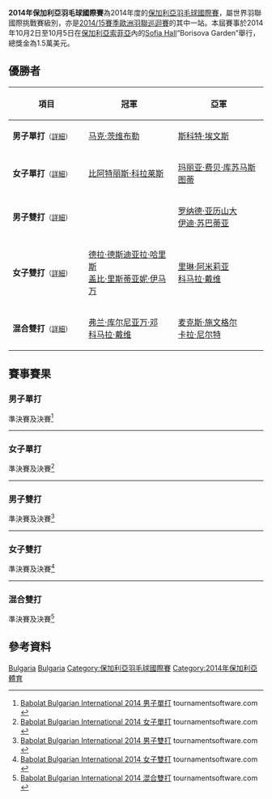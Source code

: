{{noteTA|G1=Badminton}}
{{infobox badminton event
|name           = 2014年保加利亞羽毛球國際賽
|image          = 
|size           = 
|caption        =
|dates          = 2014年10月2日－10月5日
|number_edition = 
|level          = 4A
|prize_money    = 1.5萬美元
|location       = {{BUL}}[[索菲亞|索菲亞]]
|venue          = [[Sofia_Hall|Sofia Hall]]“Borisova Garden”
|previous       = 2013年保加利亞羽毛球國際賽 
|next           = 2015年保加利亞羽毛球國際賽
}}
'''2014年保加利亞羽毛球國際賽'''為2014年度的[[保加利亞羽毛球國際賽|保加利亞羽毛球國際賽]]，屬世界羽聯國際挑戰賽級別，亦是[[2014/15賽季歐洲羽聯巡迴賽|2014/15賽季歐洲羽聯巡迴賽]]的其中一站。本屆賽事於2014年10月2日至10月5日在[[保加利亞|保加利亞]][[索菲亞|索菲亞]]內的[[Sofia_Hall|Sofia Hall]]“Borisova Garden”舉行，總獎金為1.5萬美元。

== 優勝者 ==
{| class=wikitable style="font-size:small"
!width="200"|項目
!width="250"|冠軍
!width="250"|亞軍
|-
|'''男子單打'''<small>（[[#男子單打|詳細]]）</small>
|{{flagicon|GER}} [[马克·茨维布勒|马克·茨维布勒]]
|{{flagicon|IRL}} [[斯科特·埃文斯|斯科特·埃文斯]]
|-
|'''女子單打'''<small>（[[#女子單打|詳細]]）</small>
|{{flagicon|ESP}} [[比阿特丽斯·科拉莱斯|比阿特丽斯·科拉莱斯]]
|{{flagicon|INA}} [[玛丽亚·费贝·库苏马斯图蒂|玛丽亚·费贝·库苏马斯图蒂]]
|-
|'''男子雙打'''<small>（[[#男子雙打|詳細]]）</small>
|{{nowrap|{{flagicon|INA}} [[西华努斯·盖尔|西华努斯·盖尔]]<br/>{{flagicon|INA}} [[凯文·桑加亚·苏卡穆约|凯文·桑加亚·苏卡穆约]]}}
|{{flagicon|INA}} [[罗纳德·亚历山大|罗纳德·亚历山大]]<br/>{{flagicon|INA}} [[伊迪·苏巴蒂亚|伊迪·苏巴蒂亚]]
|-
|'''女子雙打'''<small>（[[#女子雙打|詳細]]）</small>
|{{flagicon|INA}} [[德拉·德斯迪亚拉·哈里斯|德拉·德斯迪亚拉·哈里斯]]<br/>{{flagicon|INA}} [[盖比·里斯蒂亚妮·伊马万|盖比·里斯蒂亚妮·伊马万]]
|{{flagicon|INA}} [[里琳·阿米莉亚|里琳·阿米莉亚]]<br/>{{flagicon|INA}} [[科马拉·戴维|科马拉·戴维]]
|-
|'''混合雙打'''<small>（[[#混合雙打|詳細]]）</small>
|{{flagicon|INA}} [[弗兰·库尔尼亚万·邓|弗兰·库尔尼亚万·邓]]<br/>{{flagicon|INA}} [[科马拉·戴维|科马拉·戴维]]
|{{flagicon|GER}} [[麦克斯·施文格尔|麦克斯·施文格尔]]<br/>{{flagicon|GER}} [[卡拉·尼尔特|卡拉·尼尔特]]
|}

== 賽事賽果 ==
=== 男子單打 ===
;準決賽及決賽<ref name="MS">[http://bwf.tournamentsoftware.com/sport/draw.aspx?id=A00DD50B-D97F-4AA3-B5B2-DE758C6C673D&draw=2 Babolat Bulgarian International 2014 男子單打] tournamentsoftware.com {{en}}</ref>
{{4TeamBracket-Tennis3-v2
| team-width=200
| RD1-seed1=1
| RD1-team1='''{{flagicon|GER}} [[马克·茨维布勒|马克·茨维布勒]]
| RD1-score1-1='''21
| RD1-score1-2='''23
| RD1-score1-3=
| RD1-seed2=
| RD1-team2={{nowrap|{{flagicon|ITA}} [[因德拉·巴古斯·艾德·钱德拉|因德拉·巴古斯·艾德·钱德拉]]}}
| RD1-score2-1=11
| RD1-score2-2=21
| RD1-score2-3=

| RD1-seed3=3
| RD1-team3='''{{flagicon|IRL}} [[斯科特·埃文斯|斯科特·埃文斯]]
| RD1-score3-1='''21
| RD1-score3-2='''21
| RD1-score3-3=
| RD1-seed4=6
| RD1-team4={{flagicon|DEN}} [[拉斯穆斯·弗莱德伯格|拉斯穆斯·弗莱德伯格]]
| RD1-score4-1=19
| RD1-score4-2=16
| RD1-score4-3=

| RD2-seed1=1
| RD2-team1='''{{flagicon|GER}} [[马克·茨维布勒|马克·茨维布勒]]
| RD2-score1-1='''21
| RD2-score1-2='''21
| RD2-score1-3=
| RD2-seed2=3
| RD2-team2={{flagicon|IRL}} [[斯科特·埃文斯|斯科特·埃文斯]]
| RD2-score2-1=15
| RD2-score2-2=8
| RD2-score2-3=
}}
----

=== 女子單打 ===
;準決賽及決賽<ref name="WS">[http://bwf.tournamentsoftware.com/sport/draw.aspx?id=A00DD50B-D97F-4AA3-B5B2-DE758C6C673D&draw=4 Babolat Bulgarian International 2014 女子單打] tournamentsoftware.com {{en}}</ref>
{{4TeamBracket-Tennis3-v2
| team-width=200
| RD1-seed1=1
| RD1-team1='''{{flagicon|ESP}} [[比阿特丽斯·科拉莱斯|比阿特丽斯·科拉莱斯]]
| RD1-score1-1=20
| RD1-score1-2='''21
| RD1-score1-3='''21
| RD1-seed2=
| RD1-team2={{flagicon|UKR}} [[玛丽亚·乌利蒂娜|玛丽亚·乌利蒂娜]]
| RD1-score2-1='''22
| RD1-score2-2=13
| RD1-score2-3=14

| RD1-seed3=4
| RD1-team3='''{{nowrap|{{flagicon|INA}} [[玛丽亚·费贝·库苏马斯图蒂|玛丽亚·费贝·库苏马斯图蒂]]}}
| RD1-score3-1=13
| RD1-score3-2='''21
| RD1-score3-3='''21
| RD1-seed4=2
| RD1-team4={{flagicon|BUL}} [[琳达·塞奇妮|琳达·塞奇妮]]
| RD1-score4-1='''21
| RD1-score4-2=3
| RD1-score4-3=13

| RD2-seed1=1
| RD2-team1='''{{flagicon|ESP}} [[比阿特丽斯·科拉莱斯|比阿特丽斯·科拉莱斯]]
| RD2-score1-1=23
| RD2-score1-2='''21
| RD2-score1-3='''21
| RD2-seed2=4
| RD2-team2={{nowrap|{{flagicon|INA}} [[玛丽亚·费贝·库苏马斯图蒂|玛丽亚·费贝·库苏马斯图蒂]]}}
| RD2-score2-1='''25
| RD2-score2-2=15
| RD2-score2-3=12
}}
----

=== 男子雙打 ===
;準決賽及決賽<ref name="MD">[http://bwf.tournamentsoftware.com/sport/draw.aspx?id=A00DD50B-D97F-4AA3-B5B2-DE758C6C673D&draw=6 Babolat Bulgarian International 2014 男子雙打] tournamentsoftware.com {{en}}</ref>
{{4TeamBracket-Tennis3-v2
| team-width=200
| RD1-seed1=
| RD1-team1={{nowrap|{{flagicon|INA}} [[弗兰·库尔尼亚万·邓|弗兰·库尔尼亚万·邓]]<br/> {{flagicon|INA}} [[阿格里皮纳·普里玛·罗曼托·普特拉|阿格里皮纳·普里玛·罗曼托·普特拉]]}}
| RD1-score1-1=16
| RD1-score1-2='''21
| RD1-score1-3=19
| RD1-seed2=5
| RD1-team2='''{{flagicon|INA}} [[西华努斯·盖尔|西华努斯·盖尔]]<br/> {{flagicon|INA}} [[凯文·桑加亚·苏卡穆约|凯文·桑加亚·苏卡穆约]]
| RD1-score2-1='''21
| RD1-score2-2=12
| RD1-score2-3='''21

| RD1-seed3=7
| RD1-team3={{flagicon|GER}} [[麦克斯·施文格尔|麦克斯·施文格尔]]<br/> {{flagicon|GER}} [[约舍·兹沃涅|约舍·兹沃涅]]
| RD1-score3-1=21
| RD1-score3-2=15
| RD1-score3-3=
| RD1-seed4=
| RD1-team4='''{{flagicon|INA}} [[罗纳德·亚历山大|罗纳德·亚历山大]]<br/> {{flagicon|INA}} [[伊迪·苏巴蒂亚|伊迪·苏巴蒂亚]]
| RD1-score4-1='''23
| RD1-score4-2='''21
| RD1-score4-3=

| RD2-seed1=5
| RD2-team1='''{{nowrap|{{flagicon|INA}} [[西华努斯·盖尔|西华努斯·盖尔]]<br/> {{flagicon|INA}} [[凯文·桑加亚·苏卡穆约|凯文·桑加亚·苏卡穆约]]}}
| RD2-score1-1='''21
| RD2-score1-2='''21
| RD2-score1-3=
| RD2-seed2=
| RD2-team2={{flagicon|INA}} [[罗纳德·亚历山大|罗纳德·亚历山大]]<br/> {{flagicon|INA}} [[伊迪·苏巴蒂亚|伊迪·苏巴蒂亚]]
| RD2-score2-1=9
| RD2-score2-2=13
| RD2-score2-3=
}}
----

=== 女子雙打 ===
;準決賽及決賽<ref name="WD">[http://bwf.tournamentsoftware.com/sport/draw.aspx?id=A00DD50B-D97F-4AA3-B5B2-DE758C6C673D&draw=7 Babolat Bulgarian International 2014 女子雙打] tournamentsoftware.com {{en}}</ref>
{{4TeamBracket-Tennis3-v2
| team-width=200
| RD1-seed1=
| RD1-team1={{flagicon|INA}} [[马雷塔·德亚·乔瓦尼|马雷塔·德亚·乔瓦尼]]<br/> {{flagicon|INA}} [[罗西尔塔·伊卡·普特里·萨里|罗西尔塔·伊卡·普特里·萨里]]
| RD1-score1-1=19
| RD1-score1-2=13
| RD1-score1-3=
| RD1-seed2=
| RD1-team2='''{{flagicon|INA}} [[里琳·阿米莉亚|里琳·阿米莉亚]]<br/> {{flagicon|INA}} [[科马拉·戴维|科马拉·戴维]]
| RD1-score2-1='''21
| RD1-score2-2='''21
| RD1-score2-3=

| RD1-seed3=
| RD1-team3='''{{flagicon|INA}} [[德拉·德斯迪亚拉·哈里斯|德拉·德斯迪亚拉·哈里斯]]<br/> {{flagicon|INA}} [[盖比·里斯蒂亚妮·伊马万|盖比·里斯蒂亚妮·伊马万]]
| RD1-score3-1=18
| RD1-score3-2='''21
| RD1-score3-3='''21
| RD1-seed4=
| RD1-team4={{nowrap|{{flagicon|INA}} [[马哈德维·伊斯特拉尼·尼·克图特|马哈德维·伊斯特拉尼·尼·克图特]]<br/> {{flagicon|INA}} [[梅尔维拉·奥克拉莫纳|梅尔维拉·奥克拉莫纳]]}}
| RD1-score4-1='''21
| RD1-score4-2=17
| RD1-score4-3=15

| RD2-seed1=
| RD2-team1={{flagicon|INA}} [[里琳·阿米莉亚|里琳·阿米莉亚]]<br/> {{flagicon|INA}} [[科马拉·戴维|科马拉·戴维]]
| RD2-score1-1=9
| RD2-score1-2='''21
| RD2-score1-3=18
| RD2-seed2=
| RD2-team2='''{{nowrap|{{flagicon|INA}} [[德拉·德斯迪亚拉·哈里斯|德拉·德斯迪亚拉·哈里斯]]<br/> {{flagicon|INA}} [[盖比·里斯蒂亚妮·伊马万|盖比·里斯蒂亚妮·伊马万]]}}
| RD2-score2-1='''21
| RD2-score2-2=18
| RD2-score2-3='''21
}}
----

=== 混合雙打 ===
;準決賽及決賽<ref name="XD">[http://bwf.tournamentsoftware.com/sport/draw.aspx?id=A00DD50B-D97F-4AA3-B5B2-DE758C6C673D&draw=9 Babolat Bulgarian International 2014 混合雙打] tournamentsoftware.com {{en}}</ref>
{{4TeamBracket-Tennis3-v2
| team-width=200
| RD1-seed1=1
| RD1-team1='''{{flagicon|GER}} [[麦克斯·施文格尔|麦克斯·施文格尔]]<br/> {{flagicon|GER}} [[卡拉·尼尔特|卡拉·尼尔特]]
| RD1-score1-1='''21
| RD1-score1-2='''21
| RD1-score1-3=
| RD1-seed2=5
| RD1-team2={{flagicon|INA}} [[罗纳德·亚历山大|罗纳德·亚历山大]]<br/> {{flagicon|INA}} [[梅拉蒂·达伊瓦·奥克塔维亚尼|梅拉蒂·达伊瓦·奥克塔维亚尼]]
| RD1-score2-1=17
| RD1-score2-2=18
| RD1-score2-3=

| RD1-seed3=6
| RD1-team3='''{{flagicon|INA}} [[弗兰·库尔尼亚万·邓|弗兰·库尔尼亚万·邓]]<br/> {{flagicon|INA}} [[科马拉·戴维|科马拉·戴维]]
| RD1-score3-1='''21
| RD1-score3-2='''23
| RD1-score3-3=
| RD1-seed4=7
| RD1-team4={{nowrap|{{flagicon|INA}} [[伊迪·苏巴蒂亚|伊迪·苏巴蒂亚]]<br/> {{flagicon|INA}} [[格罗里亚·埃马努埃莱·维德佳佳|格罗里亚·埃马努埃莱·维德佳佳]]}}
| RD1-score4-1=19
| RD1-score4-2=21
| RD1-score4-3=

| RD2-seed1=1
| RD2-team1={{flagicon|GER}} [[麦克斯·施文格尔|麦克斯·施文格尔]]<br/> {{flagicon|GER}} [[卡拉·尼尔特|卡拉·尼尔特]]
| RD2-score1-1='''21
| RD2-score1-2=19
| RD2-score1-3=13
| RD2-seed2=6
| RD2-team2='''{{nowrap|{{flagicon|INA}} [[弗兰·库尔尼亚万·邓|弗兰·库尔尼亚万·邓]]<br/> {{flagicon|INA}} [[科马拉·戴维|科马拉·戴维]]}}
| RD2-score2-1=18
| RD2-score2-2='''21
| RD2-score2-3='''21
}}

== 參考資料 ==
{{Reflist}}

[[Category:2014年世界羽聯國際挑戰賽|Bulgaria]]
[[Category:2014/15賽季歐洲羽聯巡迴賽|Bulgaria]]
[[Category:保加利亞羽毛球國際賽|Category:保加利亞羽毛球國際賽]]
[[Category:2014年保加利亞體育|Category:2014年保加利亞體育]]